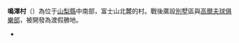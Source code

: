 {{日本町村|
自治體名=鳴澤|
町村=村|
圖像=[[File:Michinoeki_narusawa.jpg|260px]]|
圖像說明=[[道之驛|道之驛]]鳴澤與[[富士山|富士山]]{{Infobox mapframe|zoom=09}}|
町村章=|
日文原名=鳴沢村|
平假名=なるさわむら|
羅馬字拼音=Narusawa-mura|
都道府縣=山梨縣|
支廳=|
郡=南都留郡|
編號=19429-8|
面積=89.56|
邊界未定=|
人口=2,972|
統計時間=2007年5月1日|
自治體=[[富士吉田市|富士吉田市]]、[[富士河口湖町|富士河口湖町]]、<br />[[小山町|小山町]]、[[富士宮市|富士宮市]]|
樹=|
花=|
其他象徵物=|
其他象徵=|
郵遞區號=401-0398|
所在地=南都留郡鳴澤村1575番地 |
電話號碼=555-85-2311|
外部連結=http://www.vill.narusawa.yamanashi.jp/ |
經度= |
緯度= |
地圖=|
參考資料= |
}}
'''鳴澤村'''（{{jpn|j=鳴沢村|hg=なるさわむら|rm=Narusawa mura|f=y}}）為位于[[山梨縣|山梨縣]]中南部，富士山北麓的村。戰後廣設[[別墅|別墅]]區與[[高爾夫球|高爾夫球]][[俱樂部|俱樂部]]，被開發為渡假勝地。
{{Commonscat|Narusawa,_Yamanashi|position=left}}
* {{osmrelation-inline|4792126}}
{{山梨縣}}
{{Authority control}}
{{coord|35|28|52.9|N|138|42|23.2|E|region:JP|display=title}}
{{日本地理小作品}}